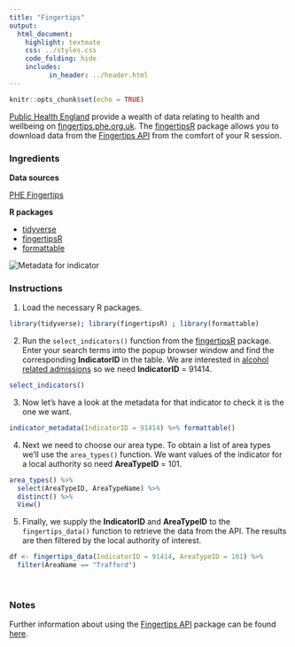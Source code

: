 ```yaml
---
title: "Fingertips"
output:
  html_document:
    highlight: textmate
    css: ../styles.css
    code_folding: hide
    includes:
          in_header: ../header.html
---
```


```r
knitr::opts_chunk$set(echo = TRUE)
```

<a href="https://www.gov.uk/government/organisations/public-health-england" target="_blank">Public Health England</a>
 provide a wealth of data relating to health and wellbeing on <a href="https://fingertips.phe.org.uk" target="_blank">fingertips.phe.org.uk</a>. The <a href="https://cran.r-project.org/web/packages/fingertipsR/index.html" target="_blank">fingertipsR</a> package allows you to download data from the <a href="https://fingertips.phe.org.uk/api" target="_blank">Fingertips API</a> from the comfort of your R session.

<h3>Ingredients</h3>  
<div class = "row">

<div class = "col-md-4">
<strong>Data sources</strong>
<p><a href="https://fingertips.phe.org.uk/" target="_blank">PHE Fingertips</a></p>
</div>

<div class = "col-md-4">
<strong>R packages</strong>
<ul>
  <li><a href="https://cran.r-project.org/web/packages/tidyverse/index.html" target="_blank">tidyverse</a></li>
  <li><a href="https://cran.r-project.org/web/packages/fingertipsR/index.html" target="_blank">fingertipsR</a></li>
  <li><a href="https://cran.r-project.org/web/packages/formattable/index.html" target="_blank">formattable</a></li>
</ul>
</div>

<div class = "col-md-4">
<img src="img/fingertips.png" alt="Metadata for indicator">
</div>
</div>

<!-- Add each step of the recipe -->
### Instructions

<!-- Load the R packages first -->
1. Load the necessary R packages.
```r
library(tidyverse); library(fingertipsR) ; library(formattable)
```

2. Run the `select_indicators()` function from the <a href="https://cran.r-project.org/web/packages/fingertipsR/index.html" target="_blank">fingertipsR</a> package. Enter your search terms into the popup browser window and find the corresponding **IndicatorID** in the table. We are interested in <a href="https://fingertips.phe.org.uk/search/91414" target="_blank">alcohol related admissions</a> so we need **IndicatorID** = 91414.

```r
select_indicators()
```

3. Now let's have a look at the metadata for that indicator to check it is the one we want.
```r
indicator_metadata(IndicatorID = 91414) %>% formattable()
```

4. Next we need to choose our area type. To obtain a list of area types we'll use the `area_types()` function. We want values of the indicator for a local authority so need **AreaTypeID** = 101.
```r
area_types() %>%
  select(AreaTypeID, AreaTypeName) %>%
  distinct() %>% 
  View()
```

5. Finally, we supply the **IndicatorID** and **AreaTypeID** to the `fingertips_data()` function to retrieve the data from the API. The results are then filtered by the local authority of interest.
```r
df <- fingertips_data(IndicatorID = 91414, AreaTypeID = 101) %>% 
  filter(AreaName == "Trafford")
```
<br />

### Notes
Further information about using the <a href="https://fingertips.phe.org.uk/api" target="_blank">Fingertips API</a> package can be found <a href="https://medium.com/@traffordDataLab/public-health-data-at-your-fingertips-d17523664d19" target="_blank">here</a>.
<br />
<br />
